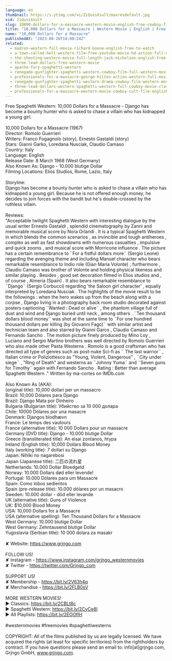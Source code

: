 ```yaml
---
language: en
thumbnail: https://i.ytimg.com/vi/ZiQussXsulY/maxresdefault.jpg
vid: ZiQussXsulY
slug: 10000-dollars-for-a-massacre-western-movie-english-free-cowboy-film
title: "10,000 Dollars for a Massacre | Western Movie | English | Free Cowboy Film"
name: "10,000 Dollars for a Massacre"
publishedAt: "2023-08-26T14:00:24Z"
related:
  - madron-western-full-movie-richard-boone-english-free-to-watch
  - a-town-called-hell-western-film-free-youtube-movie-hd-action-full-movie
  - the-shooting-western-movie-full-length-jack-nicholson-english-free-full-westerns
  - three-lead-dollars-free-western-movie
  - apache-fury-spaghetti-western
  - renegade-gunfighter-spaghetti-western-cowboy-film-full-western-movie
  - professionals-for-a-massacre-george-hilton-action-western-full-movie-for-free-english
  - renegade-gunfighter-spaghetti-western-drama-cowboy-film-western-movie
  - three-lead-dollars-western-spaghetti-western-full-cowboy-movie-classic-film-wild-west
  - professionals-for-a-massacre-western-movie-cowboy-cult-film-english-free-full-movie
---
```


Free Spaghetti Western: 10,000 Dollars for a Massacre - Django has become a bounty hunter who is asked to chase a villain who has kidnapped a young girl. <br />
<br />
10,000 Dollars for a Massacre (1967)<br />
Director: Romolo Guerrieri<br />
Writers: Franco Fogagnolo (story), Ernesto Gastaldi (story) <br />
Stars: Gianni Garko, Loredana Nusciak, Claudio Camaso  <br />
Country: Italy<br />
Language: English<br />
Release Date: 8 March 1968 (West Germany) <br />
Also Known As: Django - 10.000 blutige Dollar <br />
Filming Locations: Elios Studios, Rome, Lazio, Italy<br />
<br />
Storyline:<br />
Django has become a bounty hunter who is asked to chase a villain who has kidnapped a young girl. Because he is not offered enough money, he decides to join forces with the bandit but he's double-crossed by the ruthless villain.<br />
<br />
Reviews:<br />
"Acceptable twilight Spaghetti Western with interesting dialogue by the usual writer Ernesto Gastaldi , splendid cinematography by Zanni and memorable musical score by Nora Orlandi . It is a typical Spaghetti Western in which blends the common scenarios , as invincible and tough antiheroes , complex as well as fast showdowns with numerous casualties , impulsive and quick zooms , and musical score with Morricone influence . The picture has a certain remembrance to ¨For a fistful dollars more¨ (Sergio Leone) regarding the avenging theme and including Manuel character who bears remarkable resemblance to Indio role (Gian Maria Volonte) ; furthermore , Claudio Camaso was brother of Volonte and holding physical likeness and similar playing . Besides , good set decoration filmed in Elios studios and , of course , Almeria (Spain) . It also bears remarkable resemblance to ¨Django¨ (Sergio Corbucci) regarding 'the Saloon girl character' , equally interpreted by Loredana Nusciak . The highlights of the movie result to be the followings : when the hero wakes up from the beach along with a corpse , Django living in a photography back room studio decorated against posters captioning ¨Wanted : Dead or alive¨ , the phantom village full of dust and wind and Django buried until neck , among others . ¨Ten thousand dollars blood money¨ was shot at the same time to ¨For one hundred thousand dollars per killing (by Giovanni Fago)¨ with similar artist and technician team and also starred by Gianni Garco , Claudio Camaso and Fernando Sancho . The motion picture finely produced by Mino Loy , Luciano and Sergio Martino brothers was well directed by Romolo Guerrieri who also made other Pasta Westerns . Romolo is a good craftsman who has directed all type of genres such as post-nuke Sci-fi as ¨ The last warrior¨ , Italian crime or Poliziottesco as "Young, Violent, Dangerous" , ¨City under siege¨ , "Ring of Death" and westerns as ¨Johnny Yuma¨ and ¨Seven guns for Timothy¨ again with Fernando Sancho . Rating : Better than average Spaghetti Western ." Written by ma-cortes on IMDb.com<br />
<br />
Also Known As (AKA):<br />
(original title): 10,000 dollari per un massacro<br />
Brazil: 10,000 Dólares para Django<br />
Brazil: Django Mata por Dinheiro<br />
Bulgaria (Bulgarian title): Убийство за 10 000 долара<br />
Chile: 10000 Dólares por una masacre<br />
Denmark: Djangos blodhævn<br />
France: Le temps des vautours<br />
France (alternative title): 10 000 Dollars pour un massacre<br />
Germany (DVD title): Django - 10.000 blutige Dollar<br />
Greece (transliterated title): An eisai zontanos, htypa<br />
Ireland (English title): 10,000 Dollars Blood Money<br />
Italy (working title): 7 dollari su Django<br />
Japan: Nihiki no nagarebosi<br />
Japan (Japanese title): 二匹の流れ星<br />
Netherlands: 10.000 Dollar Bloedgeld<br />
Norway: 10.000 Dollars død eller levende!<br />
Portugal: 10.000 Dólares para um Massacre<br />
Spain: Como lobos sedientos<br />
Spain (pre-release title): 10.000 dólares por un masacro<br />
Sweden: 10.000 dollar - död eller levande<br />
UK (alternative title): Guns of Violence<br />
UK: $10,000 Blood Money<br />
USA: 10,000 Dollars for a Massacre<br />
USA (alternative spelling): Ten Thousand Dollars for a Massacre<br />
West Germany: 10.000 blutige Dollar<br />
West Germany: Zehntausend blutige Dollar<br />
Yugoslavia (Serbian title): 10 000 dolara za masakr<br />
<br />
✘ Website: https://www.grjngo.com<br />
<br />
FOLLOW US!<br />
✘ Instagram - https://www.instagram.com/grjngo_westernmovies<br />
✘ Twitter - https://twitter.com/Grjngo_com<br />
<br />
SUPPORT US!<br />
✘ Membership - https://bit.ly/2V63h4q<br />
✘ Merchandise - https://bit.ly/2FLB0sV<br />
<br />
MORE WESTERN MOVIES! <br />
► Classics: https://bit.ly/2CBLt8c <br />
► Spaghetti Western: https://bit.ly/2CyCe8I <br />
► All Playlists: https://bit.ly/2EOOfIH <br />
<br />
#westernmovies #freemovies #spaghettiwesterns<br />
<br />
COPYRIGHT: All of the films published by us are legally licensed. We have acquired the rights (at least for specific territories) from the rightholders by contract. If you have questions please send an email to: info[at]grjngo.com, Grjngo GmbH, www.grjngo.com.